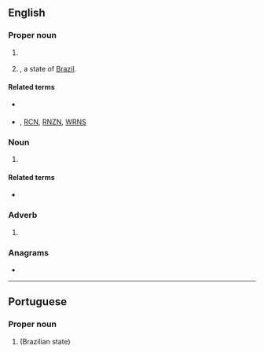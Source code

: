 {{also|rn|Rn}}
==English==

===Proper noun===
{{en-proper noun}}

# {{lb|en|UK|military|nautical}} {{initialism of|Royal Navy|lang=en}}
# {{abbreviation of|Rio Grande do Norte|dot=|lang=en}}, a state of [[Brazil]].

====Related terms====
* {{sense|UK military}} {{l|en|RAF}}
* {{sense|UK military}} {{l|en|RAN}}, [[RCN]], [[RNZN]], [[WRNS]]

===Noun===
{{en-noun}}

# {{lb|en|healthcare}} {{initialism of|[[registered]] [[nurse]]|lang=en}}

====Related terms====
* {{sense|registered nurse}} {{l|en|LPN}}

===Adverb===
{{en-adv|-}}

# {{lb|en|Internet slang|text messaging}} {{abbreviation of|right now|lang=en}}
#: {{ux|en|I'm so tired '''RN'''}}

===Anagrams===
* {{anagrams|en|a=nr|NR|nr}}

----

==Portuguese==

===Proper noun===
{{pt-proper noun|m}}

# {{abbreviation of|Rio Grande do Norte|lang=pt|dot=}} (Brazilian state)